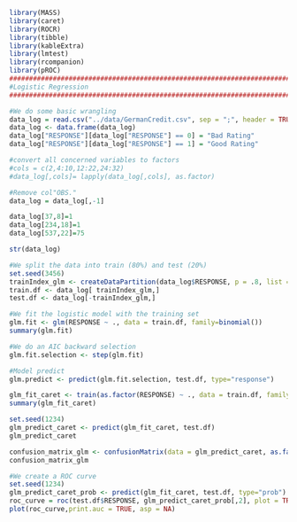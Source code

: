 ```r
library(MASS)
library(caret)
library(ROCR)
library(tibble)
library(kableExtra)
library(lmtest)
library(rcompanion)
library(pROC)
################################################################################
#Logistic Regression
################################################################################

#We do some basic wrangling
data_log = read.csv("../data/GermanCredit.csv", sep = ";", header = TRUE)
data_log <- data.frame(data_log)
data_log["RESPONSE"][data_log["RESPONSE"] == 0] = "Bad Rating"
data_log["RESPONSE"][data_log["RESPONSE"] == 1] = "Good Rating"

#convert all concerned variables to factors
#cols = c(2,4:10,12:22,24:32)
#data_log[,cols]= lapply(data_log[,cols], as.factor)

#Remove col"OBS."
data_log = data_log[,-1]

data_log[37,8]=1
data_log[234,18]=1
data_log[537,22]=75

str(data_log)

```


```r
#We split the data into train (80%) and test (20%)
set.seed(3456)
trainIndex_glm <- createDataPartition(data_log$RESPONSE, p = .8, list = FALSE)
train.df <- data_log[ trainIndex_glm,]
test.df <- data_log[-trainIndex_glm,]

```



```r
#We fit the logistic model with the training set
glm.fit <- glm(RESPONSE ~ ., data = train.df, family=binomial())
summary(glm.fit)

#We do an AIC backward selection
glm.fit.selection <- step(glm.fit)

#Model predict
glm.predict <- predict(glm.fit.selection, test.df, type="response")

```

```r
glm_fit_caret <- train(as.factor(RESPONSE) ~ ., data = train.df, family="binomial", method = "glmStepAIC", trControl = trainControl(method="cv", sampling="down"),  savePredictions = T)
summary(glm_fit_caret)

set.seed(1234)
glm_predict_caret <- predict(glm_fit_caret, test.df)
glm_predict_caret

confusion_matrix_glm <- confusionMatrix(data = glm_predict_caret, as.factor(test.df$RESPONSE), positive= "Good Rating")
confusion_matrix_glm
```


```r
#We create a ROC curve
set.seed(1234)
glm_predict_caret_prob <- predict(glm_fit_caret, test.df, type="prob")
roc_curve = roc(test.df$RESPONSE, glm_predict_caret_prob[,2], plot = TRUE, print.auc = TRUE)
plot(roc_curve,print.auc = TRUE, asp = NA)

```

